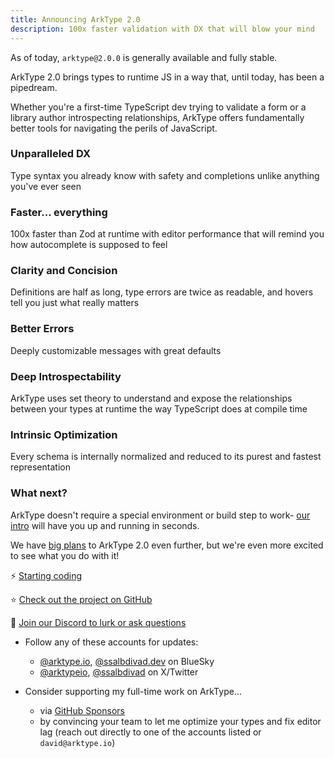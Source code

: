 ```yaml
---
title: Announcing ArkType 2.0
description: 100x faster validation with DX that will blow your mind
---
```


As of today, `arktype@2.0.0` is generally available and fully stable.

ArkType 2.0 brings types to runtime JS in a way that, until today, has been a pipedream.

Whether you're a first-time TypeScript dev trying to validate a form or a library author introspecting relationships, ArkType offers fundamentally better tools for navigating the perils of JavaScript.

<MainAutoplayDemo />

### Unparalleled DX

Type syntax you already know with safety and completions unlike anything
you&apos;ve ever seen

<CodeBlock fromFile="unparalleledDx" includesCompletions />

### Faster... everything

100x faster than Zod at runtime with editor performance that will remind you
how autocomplete is supposed to feel

<RuntimeBenchmarksGraph className="mt-2" />

### Clarity and Concision

Definitions are half as long, type errors are twice as readable, and hovers
tell you just what really matters

<CodeBlock fromFile="clarityAndConcision" />

### Better Errors

Deeply customizable messages with great defaults

<CodeBlock fromFile="betterErrors" />

### Deep Introspectability

ArkType uses set theory to understand and expose the relationships between
your types at runtime the way TypeScript does at compile time

<CodeBlock fromFile="deepIntrospectability" />

### Intrinsic Optimization

Every schema is internally normalized and reduced to its purest and fastest
representation

<CodeBlock fromFile="intrinsicOptimization" />

### What next?

ArkType doesn't require a special environment or build step to work- [our intro](/docs/intro/setup) will have you up and running in seconds.

We have [big plans](https://github.com/orgs/arktypeio/projects/4) to ArkType 2.0 even further, but we're even more excited to see what you do with it!

⚡ [Starting coding](/docs/intro/setup)

⭐ [Check out the project on GitHub](/docs/intro/setup)

👋 [Join our Discord to lurk or ask questions](https://arktype.io/discord)

- Follow any of these accounts for updates:

  - [@arktype.io](https://bsky.app/profile/arktype.io), [@ssalbdivad.dev](https://bsky.app/profile/ssalbdivad.dev) on BlueSky
  - [@arktypeio](https://x.com/arktypeio), [@ssalbdivad](https://x.com/arktypeio) on X/Twitter

- Consider supporting my full-time work on ArkType...

  - via [GitHub Sponsors](https://github.com/sponsors/arktypeio)
  - by convincing your team to let me optimize your types and fix editor lag (reach out directly to one of the accounts listed or `david@arktype.io`)
